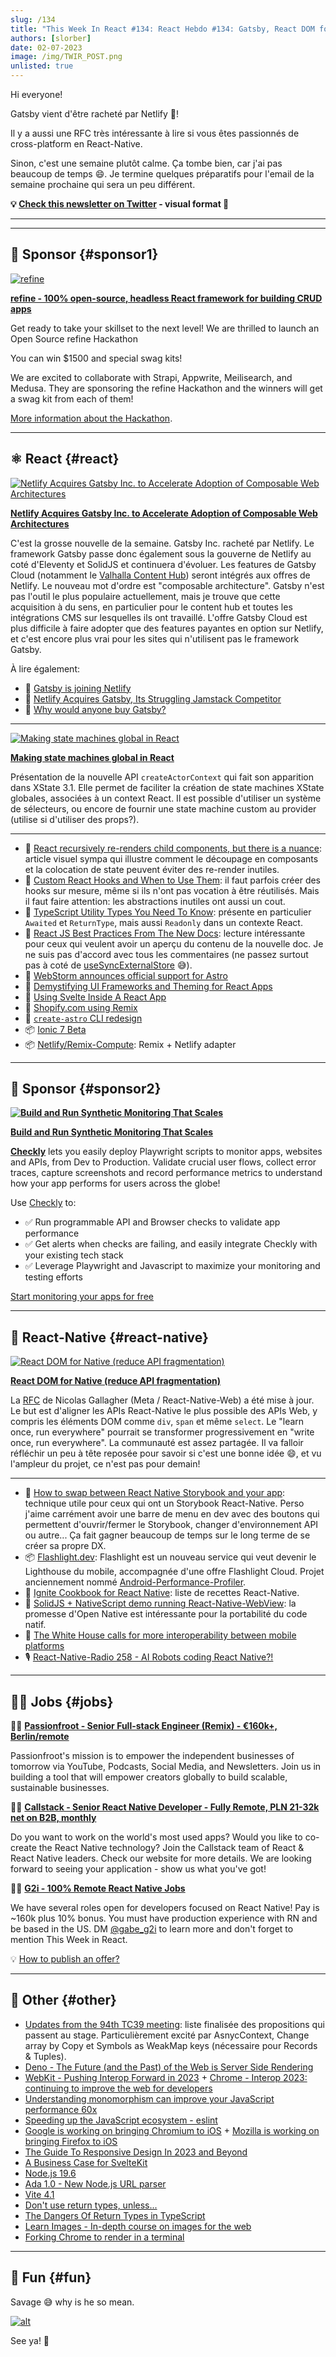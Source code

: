 ```yaml
---
slug: /134
title: "This Week In React #134: React Hebdo #134: Gatsby, React DOM for Native, XState, Flashlight, re-renders, Custom Hooks, Ignite Cookbook..."
authors: [slorber]
date: 02-07-2023
image: /img/TWIR_POST.png
unlisted: true
---
```


Hi everyone!

Gatsby vient d'être racheté par Netlify 🤯!

Il y a aussi une RFC très intéressante à lire si vous êtes passionnés de cross-platform en React-Native.

Sinon, c'est une semaine plutôt calme. Ça tombe bien, car j'ai pas beaucoup de temps 😄. Je termine quelques préparatifs pour l'email de la semaine prochaine qui sera un peu différent.

<!-- truncate -->

**💡 [Check this newsletter on Twitter](https://slo.im/thread) - visual format 🎨**

---


<Support />

---

## 💸 Sponsor {#sponsor1}

[![refine](/emails/issues/132/refine.png)](https://github.com/refinedev/refine)

[**refine - 100% open-source, headless React framework for building CRUD apps**](https://github.com/refinedev/refine)

Get ready to take your skillset to the next level! We are thrilled to launch an Open Source refine Hackathon

You can win $1500 and special swag kits!

We are excited to collaborate with Strapi, Appwrite, Meilisearch, and Medusa. They are sponsoring the refine Hackathon and the winners will get a swag kit from each of them!

[More information about the Hackathon](https://s.refine.dev/hackathon).

---

## ⚛️ React {#react}

[![Netlify Acquires Gatsby Inc. to Accelerate Adoption of Composable Web Architectures](/emails/issues/134/netlify-gatsby.jpg)](https://www.netlify.com/press/netlify-acquires-gatsby-inc-to-accelerate-adoption-of-composable-web-architectures/)

**[Netlify Acquires Gatsby Inc. to Accelerate Adoption of Composable Web Architectures](https://www.netlify.com/press/netlify-acquires-gatsby-inc-to-accelerate-adoption-of-composable-web-architectures/)**

C'est la grosse nouvelle de la semaine. Gatsby Inc. racheté par Netlify. Le framework Gatsby passe donc également sous la gouverne de Netlify au coté d'Eleventy et SolidJS et continuera d'évoluer. Les features de Gatsby Cloud (notamment le [Valhalla Content Hub](https://www.gatsbyjs.com/products/valhalla-content-hub/)) seront intégrés aux offres de Netlify. Le nouveau mot d'ordre est "composable architecture". Gatsby n'est pas l'outil le plus populaire actuellement, mais je trouve que cette acquisition à du sens, en particulier pour le content hub et toutes les intégrations CMS sur lesquelles ils ont travaillé. L'offre Gatsby Cloud est plus difficile à faire adopter que des features payantes en option sur Netlify, et c'est encore plus vrai pour les sites qui n'utilisent pas le framework Gatsby.

À lire également:

- 📜 [Gatsby is joining Netlify](https://www.gatsbyjs.com/blog/gatsby-is-joining-netlify/)
- 📜 [Netlify Acquires Gatsby, Its Struggling Jamstack Competitor](https://thenewstack.io/netlify-acquires-gatsby-its-struggling-jamstack-competitor/)
- 🎥 [Why would anyone buy Gatsby?](https://www.youtube.com/watch?v=5HE6FcOpit8)

---

[![Making state machines global in React](/emails/issues/134/xstate.jpg)](https://stately.ai/blog/making-state-machines-global-in-react)

**[Making state machines global in React](https://stately.ai/blog/making-state-machines-global-in-react)**

Présentation de la nouvelle API `createActorContext` qui fait son apparition dans XState 3.1. Elle permet de faciliter la création de state machines XState globales, associées à un context React. Il est possible d'utiliser un système de sélecteurs, ou encore de fournir une state machine custom au provider (utilise si d'utiliser des props?).

---

- 📜 [React recursively re-renders child components, but there is a nuance](https://alexsidorenko.com/blog/react-render-children-prop/): article visuel sympa qui illustre comment le découpage en composants et la colocation de state peuvent éviter des re-render inutiles.
- 📜 [Custom React Hooks and When to Use Them](https://thoughtbot.com/blog/custom-react-hooks): il faut parfois créer des hooks sur mesure, même si ils n'ont pas vocation à être réutilisés. Mais il faut faire attention: les abstractions inutiles ont aussi un cout.
- 📜 [TypeScript Utility Types You Need To Know](https://www.builder.io/blog/utility-types): présente en particulier `Awaited` et `ReturnType`, mais aussi `Readonly` dans un contexte React.
- 📜 [React JS Best Practices From The New Docs](https://sebastiancarlos.com/react-js-best-practices-from-the-new-docs-1c65570e785d): lecture intéressante pour ceux qui veulent avoir un aperçu du contenu de la nouvelle doc. Je ne suis pas d'accord avec tous les commentaires (ne passez surtout pas à coté de [useSyncExternalStore](https://thisweekinreact.com/articles/useSyncExternalStore-the-underrated-react-api) 😅).
- 📜 [WebStorm announces official support for Astro](https://astro.build/blog/astro-webstorm-support/)
- 📜 [Demystifying UI Frameworks and Theming for React Apps](https://www.velotio.com/engineering-blog/demystifying-ui-frameworks-and-theming-for-react-apps)
- 🎥 [Using Svelte Inside A React App](https://www.youtube.com/watch?v=FrusJNycQvk)
- 👀 [Shopify.com using Remix](https://twitter.com/remix_run/status/1622666016135475200)
- 👀 [`create-astro` CLI redesign](https://twitter.com/n_moore/status/1621524815550074880)
- 📦 [Ionic 7 Beta](https://ionic.io/blog/announcing-the-ionic-7-beta)
- 📦 [Netlify/Remix-Compute](https://github.com/netlify/remix-compute): Remix + Netlify adapter

<SubscribeFormEmbed />

---

## 💸 Sponsor {#sponsor2}

**[![Build and Run Synthetic Monitoring That Scales](/emails/issues/134/checkly.jpg)](https://www.checklyhq.com/?utm_medium=email&utm_source=newsletter&utm_campaign=this-week-in-react-february)**

**[Build and Run Synthetic Monitoring That Scales](https://www.checklyhq.com/?utm_medium=email&utm_source=newsletter&utm_campaign=this-week-in-react-february)**

**[Checkly](https://www.checklyhq.com/?utm_medium=email&utm_source=newsletter&utm_campaign=this-week-in-react-february)** lets you easily deploy Playwright scripts to monitor apps, websites and APIs, from Dev to Production. Validate crucial user flows, collect error traces, capture screenshots and record performance metrics to understand how your app performs for users across the globe!

Use [Checkly](https://www.checklyhq.com/?utm_medium=email&utm_source=newsletter&utm_campaign=this-week-in-react-february) to:

- ✅ Run programmable API and Browser checks to validate app performance
- ✅ Get alerts when checks are failing, and easily integrate Checkly with your existing tech stack
- ✅ Leverage Playwright and Javascript to maximize your monitoring and testing efforts

[Start monitoring your apps for free](https://www.checklyhq.com/?utm_medium=email&utm_source=newsletter&utm_campaign=this-week-in-react-february)

---

## 📱 React-Native {#react-native}

[![React DOM for Native (reduce API fragmentation)](/emails/issues/134/rn-web.jpg)](https://github.com/necolas/discussions-and-proposals/blob/reduce-fragmentation/proposals/0000-reduce-fragmentation.md6)

**[React DOM for Native (reduce API fragmentation)](https://github.com/necolas/discussions-and-proposals/blob/reduce-fragmentation/proposals/0000-reduce-fragmentation.md6)**

La [RFC](https://github.com/react-native-community/discussions-and-proposals/pull/496) de Nicolas Gallagher (Meta / React-Native-Web) a été mise à jour. Le but est d'aligner les APIs React-Native le plus possible des APIs Web, y compris les éléments DOM comme `div`, `span` et même `select`. Le "learn once, run everywhere" pourrait se transformer progressivement en "write once, run everywhere". La communauté est assez partagée. Il va falloir réfléchir un peu à tête reposée pour savoir si c'est une bonne idée 😄, et vu l'ampleur du projet, ce n'est pas pour demain!

---

- 📜 [How to swap between React Native Storybook and your app](https://dev.to/dannyhw/how-to-swap-between-react-native-storybook-and-your-app-p3o): technique utile pour ceux qui ont un Storybook React-Native. Perso j'aime carrément avoir une barre de menu en dev avec des boutons qui permettent d'ouvrir/fermer le Storybook, changer d'environnement API ou autre... Ça fait gagner beaucoup de temps sur le long terme de se créer sa propre DX.
- 📦 [Flashlight.dev](https://flashlight.dev/): Flashlight est un nouveau service qui veut devenir le Lighthouse du mobile, accompagnée d'une offre Flashlight Cloud. Projet anciennement nommé [Android-Performance-Profiler](https://twitter.com/almouro/status/1622588283740880897).
- 📖 [Ignite Cookbook for React Native](https://twitter.com/ir_ignite/status/1621202420704620544): liste de recettes React-Native.
- 🎨 [SolidJS + NativeScript demo running React-Native-WebView](https://twitter.com/ammarahm_ed/status/1622259723729764354): la promesse d'Open Native est intéressante pour la portabilité du code natif.
- 👀 [The White House calls for more interoperability between mobile platforms](https://twitter.com/JI/status/1620948253381632000)
- 🎙️ [React-Native-Radio 258 - AI Robots coding React Native?!](https://reactnativeradio.com/episodes/r258-robots-coding-react-native)

---

## 🧑‍💻 Jobs {#jobs}

🧑‍💼 [**Passionfroot - Senior Full-stack Engineer (Remix) - €160k+, Berlin/remote**](https://passionfroot.recruitee.com/o/senior-fullstack-engineer)

Passionfroot's mission is to empower the independent businesses of tomorrow via YouTube, Podcasts, Social Media, and Newsletters. Join us in building a tool that will empower creators globally to build scalable, sustainable businesses.

🧑‍💼 [**Callstack - Senior React Native Developer - Fully Remote, PLN 21-32k net on B2B, monthly**](https://www.callstack.com/senior-react-native-developer)

Do you want to work on the world's most used apps? Would you like to co-create the React Native technology? Join the Callstack team of React & React Native leaders. Check our website for more details. We are looking forward to seeing your application - show us what you've got!

🧑‍💼 [**G2i - 100% Remote React Native Jobs**](https://twitter.com/gabe_g2i/status/1563204813881425926?s=20&t=ArRLC77BpRwXXCdx8fnUqw)

We have several roles open for developers focused on React Native! Pay is ~160k plus 10% bonus. You must have production experience with RN and be based in the US. DM [@gabe_g2i](https://twitter.com/gabe_g2i) to learn more and don't forget to mention This Week in React.

💡 [How to publish an offer?](https://thisweekinreact.com/sponsor)

---

## 🔀 Other {#other}

- [Updates from the 94th TC39 meeting](https://dev.to/hemanth/updates-from-the-94th-tc39-meeting-48mb): liste finalisée des propositions qui passent au stage. Particulièrement excité par AsnycContext, Change array by Copy et Symbols as WeakMap keys (nécessaire pour Records & Tuples).
- [Deno - The Future (and the Past) of the Web is Server Side Rendering](https://deno.com/blog/the-future-and-past-is-server-side-rendering)
- [WebKit - Pushing Interop Forward in 2023](https://webkit.org/blog/13706/interop-2023/) + [Chrome - Interop 2023: continuing to improve the web for developers](https://web.dev/interop-2023/)
- [Understanding monomorphism can improve your JavaScript performance 60x](https://twitter.com/mhevery/status/1622499229813047296)
- [Speeding up the JavaScript ecosystem - eslint](https://marvinh.dev/blog/speeding-up-javascript-ecosystem-part-3/)
- [Google is working on bringing Chromium to iOS](https://twitter.com/OpenWebAdvocacy/status/1621653519274246144) + [Mozilla is working on bringing Firefox to iOS](https://twitter.com/OpenWebAdvocacy/status/1622898924775415808)
- [The Guide To Responsive Design In 2023 and Beyond](https://ishadeed.com/article/responsive-design/)
- [A Business Case for SvelteKit](https://elliscs.hashnode.dev/a-business-case-for-sveltekit)
- [Node.js 19.6](https://twitter.com/ruyadorno/status/1621186886470361093)
- [Ada 1.0 - New Node.js URL parser](https://twitter.com/nodejs/status/1622707746716917761)
- [Vite 4.1](https://twitter.com/vite_js/status/1621149774627094535)
- [Don't use return types, unless...](https://www.youtube.com/watch?v=nwSe95uFN8E)
- [The Dangers Of Return Types in TypeScript](https://www.youtube.com/watch?v=I6V2FkW1ozQ)
- [Learn Images - In-depth course on images for the web](https://web.dev/learn/images/)
- [Forking Chrome to render in a terminal](https://fathy.fr/carbonyl)

---

## 🤭 Fun {#fun}

Savage 😅 why is he so mean.

[![alt](/emails/issues/134/meme.png)](https://twitter.com/ThePrimeagen/status/1620827474681827333)

See ya! 👋
